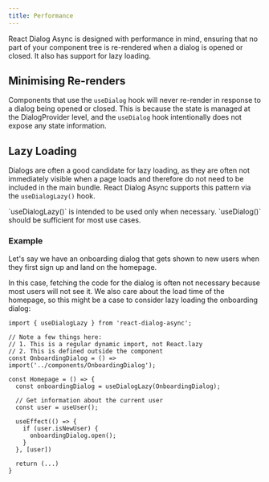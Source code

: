 ```yaml
---
title: Performance
---
```



React Dialog Async is designed with performance in mind, ensuring that no part of your component tree is re-rendered when a dialog is opened or closed. It also has support for lazy loading.

## Minimising Re-renders

Components that use the `useDialog` hook will never re-render in response to a dialog being opened or closed. This is because the state is managed at the DialogProvider level, and the `useDialog` hook intentionally does not expose any state information.

## Lazy Loading

Dialogs are often a good candidate for lazy loading, as they are often not immediately visible when a page loads and therefore do not need to be included in the main bundle. React Dialog Async supports this pattern via the `useDialogLazy()` hook.

<Aside>
`useDialogLazy()` is intended to be used only when necessary. `useDialog()` should be sufficient for most use cases.
</Aside>

### Example

Let's say we have an onboarding dialog that gets shown to new users when they first sign up and land on the homepage.

In this case, fetching the code for the dialog is often not necessary because most users will not see it. We also care about the load time of the homepage, so this might be a case to consider lazy loading the onboarding dialog:

```tsx title="Homepage.tsx"
import { useDialogLazy } from 'react-dialog-async';

// Note a few things here:
// 1. This is a regular dynamic import, not React.lazy
// 2. This is defined outside the component
const OnboardingDialog = () => import('../components/OnboardingDialog');

const Homepage = () => {
  const onboardingDialog = useDialogLazy(OnboardingDialog);

  // Get information about the current user
  const user = useUser();

  useEffect(() => {
    if (user.isNewUser) {
      onboardingDialog.open();
    }
  }, [user])

  return (...)
}
